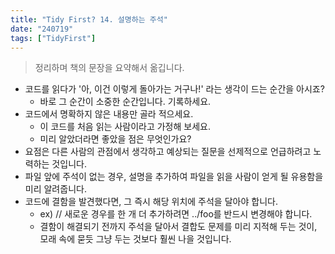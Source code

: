 ```yaml
---
title: "Tidy First? 14. 설명하는 주석"
date: "240719"
tags: ["TidyFirst"]
---
```


> 정리하며 책의 문장을 요약해서 옮깁니다.

- 코드를 읽다가 '아, 이건 이렇게 돌아가는 거구나!' 라는 생각이 드는 순간을 아시죠?
  - 바로 그 순간이 소중한 순간입니다. 기록하세요.
- 코드에서 명확하지 않은 내용만 골라 적으세요.
  - 이 코드를 처음 읽는 사람이라고 가정해 보세요.
  - 미리 알았더라면 좋았을 점은 무엇인가요?
- 요점은 다른 사람의 관점에서 생각하고 예상되는 질문을 선제적으로 언급하려고 노력하는 것입니다.
- 파일 앞에 주석이 없는 경우, 설명을 추가하여 파일을 읽을 사람이 얻게 될 유용함을 미리 알려줍니다.
- 코드에 결함을 발견했다면, 그 즉시 해당 위치에 주석을 달아야 합니다.
  - ex) // 새로운 경우를 한 개 더 추가하려면 ../foo를 반드시 변경해야 합니다.
  - 결함이 해결되기 전까지 주석을 달아서 결합도 문제를 미리 지적해 두는 것이, 모래 속에 묻듯 그냥 두는 것보다 훨씬 나을 것입니다.
